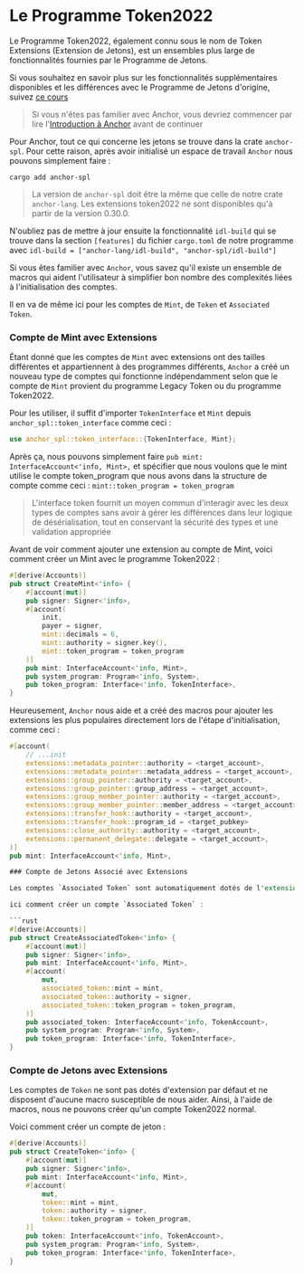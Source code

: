
# Le Programme Token2022

Le Programme Token2022, également connu sous le nom de Token Extensions (Extension de Jetons), est un ensembles plus large de fonctionnalités fournies par le Programme de Jetons. 

Si vous souhaitez en savoir plus sur les fonctionnalités supplémentaires disponibles et les différences avec le Programme de Jetons d'origine, suivez [ce cours](/en/courses/token-2022-program)

> Si vous n'êtes pas familier avec Anchor, vous devriez commencer par lire l'[Introduction à Anchor](/en/courses/introduction-to-anchor) avant de continuer

Pour Anchor, tout ce qui concerne les jetons se trouve dans la crate `anchor-spl`. Pour cette raison, après avoir initialisé un espace de travail `Anchor` nous pouvons simplement faire :

```
cargo add anchor-spl
```

> La version de `anchor-spl` doit être la même que celle de notre crate `anchor-lang`. Les extensions token2022 ne sont disponibles qu'à partir de la version 0.30.0.

N'oubliez pas de mettre à jour ensuite la fonctionnalité `idl-build` qui se trouve dans la section `[features]` du fichier `cargo.toml` de notre programme avec `idl-build = ["anchor-lang/idl-build", "anchor-spl/idl-build"]`

<ArticleSection name="Comptes de Mint et Comptes de Jetons" id="mint-and-token-accounts" level="h2" />

Si vous êtes familier avec `Anchor`, vous savez qu'il existe un ensemble de macros qui aident l'utilisateur à simplifier bon nombre des complexités liées à l'initialisation des comptes.

Il en va de même ici pour les comptes de `Mint`, de `Token` et `Associated Token`.

### Compte de Mint avec Extensions

Étant donné que les comptes de `Mint` avec extensions ont des tailles différentes et appartiennent à des programmes différents, `Anchor` a créé un nouveau type de comptes qui fonctionne indépendamment selon que le compte de `Mint` provient du programme Legacy Token ou du programme Token2022.

Pour les utiliser, il suffit d'importer `TokenInterface` et `Mint` depuis `anchor_spl::token_interface` comme ceci :

```rust
use anchor_spl::token_interface::{TokenInterface, Mint};
```

Après ça, nous pouvons simplement faire `pub mint: InterfaceAccount<'info, Mint>,` et spécifier que nous voulons que le mint utilise le compte token_program que nous avons dans la structure de compte comme ceci : `mint::token_program = token_program`

> L'interface token fournit un moyen commun d'interagir avec les deux types de comptes sans avoir à gérer les différences dans leur logique de désérialisation, tout en conservant la sécurité des types et une validation appropriée

Avant de voir comment ajouter une extension au compte de Mint, voici comment créer un Mint avec le programme Token2022 :

```rust
#[derive(Accounts)]
pub struct CreateMint<'info> {
    #[account(mut)]
    pub signer: Signer<'info>,
    #[account(
        init,
        payer = signer,
        mint::decimals = 6,
        mint::authority = signer.key(),
        mint::token_program = token_program
    )]
    pub mint: InterfaceAccount<'info, Mint>,
    pub system_program: Program<'info, System>,
    pub token_program: Interface<'info, TokenInterface>,
}
```

Heureusement, `Anchor` nous aide et a créé des macros pour ajouter les extensions les plus populaires directement lors de l'étape d'initialisation, comme ceci :

```rust
#[account(
    // ...init
    extensions::metadata_pointer::authority = <target_account>,
    extensions::metadata_pointer::metadata_address = <target_account>,
    extensions::group_pointer::authority = <target_account>,
    extensions::group_pointer::group_address = <target_account>,
    extensions::group_member_pointer::authority = <target_account>,
    extensions::group_member_pointer::member_address = <target_account>,
    extensions::transfer_hook::authority = <target_account>,
    extensions::transfer_hook::program_id = <target_pubkey>
    extensions::close_authority::authority = <target_account>,
    extensions::permanent_delegate::delegate = <target_account>,
)]
pub mint: InterfaceAccount<'info, Mint>,

### Compte de Jetons Associé avec Extensions

Les comptes `Associated Token` sont automatiquement dotés de l'extension `ImmutableOwner`. La seule différence entre la création d'un `Token Account` "classique" ou Token2022 réside donc dans le programme propriétaire.

ici comment créer un compte `Associated Token` :

```rust
#[derive(Accounts)]
pub struct CreateAssociatedToken<'info> {
    #[account(mut)]
    pub signer: Signer<'info>,
    pub mint: InterfaceAccount<'info, Mint>,
    #[account(
        mut,
        associated_token::mint = mint,
        associated_token::authority = signer,
        associated_token::token_program = token_program,
    )]
    pub associated_token: InterfaceAccount<'info, TokenAccount>,
    pub system_program: Program<'info, System>,
    pub token_program: Interface<'info, TokenInterface>,
}
```

### Compte de Jetons avec Extensions

Les comptes de `Token` ne sont pas dotés d'extension par défaut et ne disposent d'aucune macro susceptible de nous aider. Ainsi, à l'aide de macros, nous ne pouvons créer qu'un compte Token2022 normal.

Voici comment créer un compte de jeton :

```rust
#[derive(Accounts)]
pub struct CreateToken<'info> {
    #[account(mut)]
    pub signer: Signer<'info>,
    pub mint: InterfaceAccount<'info, Mint>,
    #[account(
        mut,
        token::mint = mint,
        token::authority = signer,
        token::token_program = token_program,
    )]
    pub token: InterfaceAccount<'info, TokenAccount>,
    pub system_program: Program<'info, System>,
    pub token_program: Interface<'info, TokenInterface>,
}
```